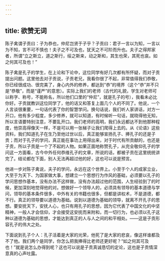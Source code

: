 ```yaml
---
---
---
```

title: 欲赞无词
---




陈子禽谓子贡曰：子为恭也，仲尼岂贤于子乎？子贡曰：君子一言以为知，一言以为不知，言不可不慎也！夫子之不可及也，犹天之不可阶而升也。夫子之得邦家者，所谓“立之斯立，道之斯行，绥之斯来，动之斯和，其生也荣，其死也哀。如之何其可及也！”

陈子禽是孔子的学生，在上论和下论中，这位同学有好几次都有所怀疑，而对子贡提出问题。这里他去对子贡说，子贡老兄，我看你很了不起，非常值得我们恭敬，你已经很成功、很完美了，身心内外的修养，都达到“恭”的境界（这个“恭”并不只是“恭敬”，而是“谨严”的意思）。实际上我们的老师（古代的礼貌，学生对老师可以称字、称号，不能称名，所以他们口里的“仲尼”，就是孔子的号），我看未必比你好。子贡就教训这位同学了，他的话又和答复上面几个人的不同了。他说，一个人言谈很重要，一句话代表了你的智慧学问。换句话说，我们听人家讲话，对方一开口，他有多少程度，多少修养，就可以知道，有时候听一句话，就晓得他无知，所以言语要特别注意，不要乱开口。我们老师的高明，我们永远都达不到他那种程度，他崇高得像天一样，不是可以用一张梯子让我们爬得上去的。从《论语》这些资料，我们知道孔子在生乃至他过世以后，真正能够宣扬孔子、捧孔子的还是子贡；而对于孔子的学问，真正能在事功上用得出来，对于时代有所贡献的，也还是子贡，所以子贡是一个了不起的人物。如果正面地称赞孔子，从完全敬仰孔子的学问这一方面看，古今中外任何恭维孔子的文章，所说的话，都被子贡在这里统统讲完了。结论都在下面，别人无法再超过他的好，这也可以说是预言。

他进一步对陈子禽说，夫子的学问，永远在这个世界上。小至于个人的成家立业，大至于为天下、为国家做大事，想建立一个思想行为作风的基础，必须要以孔子的学问思想作基本，没有办法不这样做，没有办法超过他的范围，人生经验到了的时候，更加深刻地觉得他的对。想做好一个领导人的，必须具有领导的基本道德与学问，领导的基本条件很多，中外有关的书籍也很多，但都是讲权术，不是道德，都不行。真正的领导要以道德为基础。说到以道德为基础的领导，就离不开孔子的思想。要安抚天下，安抚人心，也只有用孔子的思想，因为它代表了中国文化的中坚精神，一般人才会信仰，才会接受这安抚而来附和，而一切行为，也必须以孔子这种以道德为基础的思想，才能达到真正的人与人之间的和平相处。——这是子贡形容孔子的伟大之处。

下面说到孔子个人：孔子活着是大家的光荣，他死了是大家的悲哀，像这样谁都及不了他。我们两个是同学，你怎么把我捧得比老师还更好呢？“如之何其可及也！”就是说怎么办得到呢？这也可以说是子贡真诚恳切的定论，这也是子贡情深意真的心声吐露。